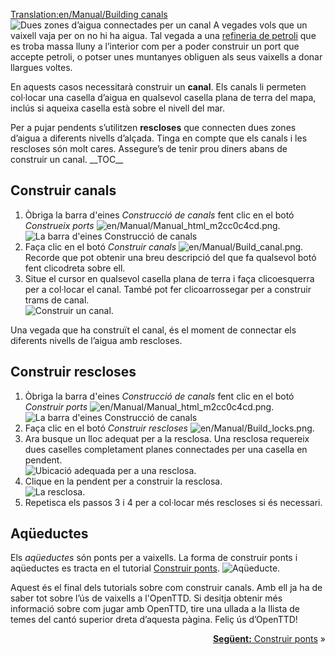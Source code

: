 [[Translation:en/Manual/Building canals]]
{{ca/Manual/Tutorial}}
[[File:en/Manual/Canal.png|left|frame|Dues zones d’aigua connectades per un canal]]
A vegades vols que un vaixell vaja per on no hi ha aigua. Tal vegada a una [[ca/Refineria de petroli|refineria de petroli]] que es troba massa lluny a l’interior com per a poder construir un port que accepte petroli, o potser unes muntanyes obliguen als seus vaixells a donar llargues voltes.

En aquests casos necessitarà construir un '''canal'''. Els canals li permeten col·locar una casella d’aigua en qualsevol casella plana de terra del mapa, inclús si aqueixa casella està sobre el nivell del mar.

Per a pujar pendents s’utilitzen '''rescloses''' que connecten dues zones d’aigua a diferents nivells d’alçada. Tinga en compte que els canals i les rescloses són molt cares. Assegure’s de tenir prou diners abans de construir un canal.
__TOC__
<div style="clear: left"></div>
==Construir canals==
# Òbriga la barra d'eines ''Construcció de canals'' fent clic en el botó ''Construeix ports'' [[File:en/Manual/Manual html m2cc0c4cd.png]].<br/>[[File:ca/Manual/Dock toolbar.png|frame|none|La barra d'eines Construcció de canals]]
# Faça clic en el botó ''Construir canals'' [[File:en/Manual/Build canal.png]]. Recorde que pot obtenir una breu descripció del que fa qualsevol botó fent clicodreta sobre ell.
# Situe el cursor en qualsevol casella plana de terra i faça clicoesquerra per a col·locar el canal. També pot fer clicoarrossegar per a construir trams de canal.<br/>[[File:en/Manual/Building-canals-1.png|frame|none|Construir un canal.]]

Una vegada que ha construït el canal, és el moment de connectar els diferents nivells de l’aigua amb rescloses.

==Construir rescloses==
# Òbriga la barra d'eines ''Construcció de canals'' fent clic en el botó ''Construir ports'' [[File:en/Manual/Manual html m2cc0c4cd.png]].<br/>[[File:es/Manual/Dock toolbar.png|frame|none|La barra d'eines Construcció de canals]]
# Faça clic en el botó ''Construir rescloses'' [[File:en/Manual/Build locks.png]].
# Ara busque un lloc adequat per a la resclosa. Una resclosa requereix dues caselles completament planes connectades per una casella en pendent.<br/>[[File:en/Manual/Building-canals-2.png|frame|none|Ubicació adequada per a una resclosa.]]
# Clique en la pendent per a construir la resclosa.<br/>[[File:en/Manual/Building-canals-3.png|frame|none|La resclosa.]]
# Repetisca els passos 3 i 4 per a col·locar més rescloses si és necessari.

==Aqüeductes==
Els ''aqüeductes'' són ponts per a vaixells. La forma de construir ponts i aqüeductes es tracta en el tutorial [[ca/Manual/Construir ponts|Construir ponts]].
[[File:en/Manual/Aqueduct.png|frame|none|Aqüeducte.]]

Aquest és el final dels tutorials sobre com construir canals. Amb ell ja ha de saber tot sobre l’ús de vaixells a l'OpenTTD. Si desitja obtenir més informació sobre com jugar amb OpenTTD, tire una ullada a la llista de temes del cantó superior dreta d’aquesta pàgina. Feliç ús d’OpenTTD!

<span style="float: right">[[es/Construir ponts|'''Següent:''' Construir ponts]] &raquo;</span>